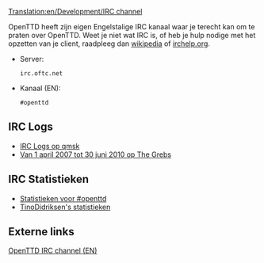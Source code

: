 [[Translation:en/Development/IRC channel]]

OpenTTD heeft zijn eigen Engelstalige IRC kanaal waar je terecht kan om te praten over OpenTTD. Weet je niet wat IRC is, of heb je hulp nodige met het opzetten van je client, raadpleeg dan [http://nl.wikipedia.org/wiki/Internet_Relay_Chat wikipedia] of [http://www.irchelp.org/ irchelp.org].

* Server: <pre>irc.oftc.net</pre>
* Kanaal (EN): <pre>#openttd</pre>

==IRC Logs==
*[http://irclogs.qmsk.net/channels/openttd IRC Logs op qmsk]
*[http://thegrebs.com/irc/ Van 1 april 2007 tot 30 juni 2010 op The Grebs]

==IRC Statistieken==
*[http://electricpotential.net/ircstats/openttd2.html Statistieken voor #openttd]
*[http://alpha.visl.sdu.dk/~tino/pisg/OFTC/openttd.html TinoDidriksen's statistieken]

==Externe links==

[irc://irc.oftc.net/openttd OpenTTD IRC channel (EN)]